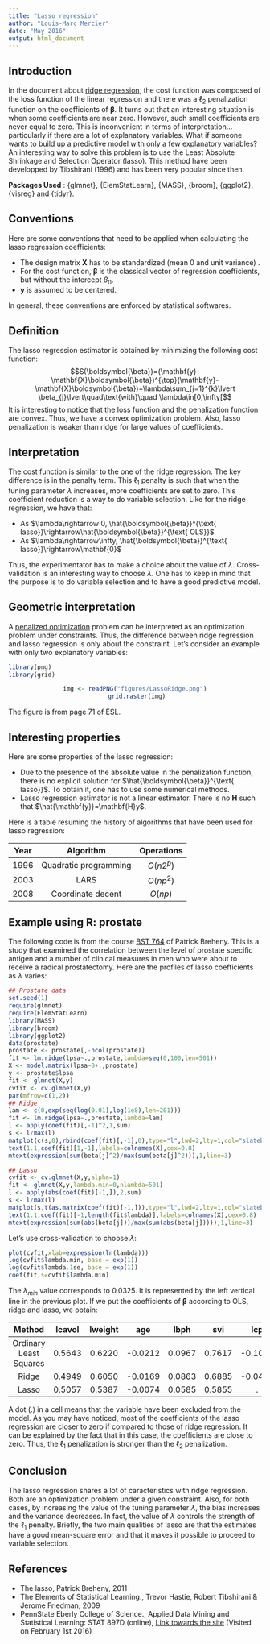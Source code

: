 ---
title: "Lasso regression"
author: "Louis-Marc Mercier"
date: "May 2016"
output: html_document
---

## Introduction
 In the document about [ridge regression](https://fr.wikipedia.org/wiki/R%C3%A9gularisation_Tychonoff), the cost function was composed of the loss function of the linear regression and there was a $\ell_{2}$ penalization function on the coefficients of $\boldsymbol{\beta}$. It turns out that an interesting situation is when some coefficients are near zero. However, such small coefficients are never equal to zero. This is inconvenient in terms of interpretation...particularly if there are a lot of explanatory variables. What if someone wants to build up a predictive model with only a few explanatory variables? An interesting way to solve this problem is to use the Least Absolute Shrinkage and Selection Operator (lasso). This method have been developped by Tibshirani (1996) and has been very popular since then.
 
**Packages Used** : {glmnet}, {ElemStatLearn}, {MASS}, {broom}, {ggplot2}, {visreg} and {tidyr}.

## Conventions
Here are some conventions that need to be applied when calculating the lasso regression coefficients:

* The design matrix $\mathbf{X}$ has to be standardized (mean 0 and unit variance) .
* For the cost function, $\boldsymbol{\beta}$ is the classical vector of regression coefficients, but without the intercept $\beta_{0}$.
* $\mathbf{y}$ is assumed to be centered.

In general, these conventions are enforced by statistical softwares. 

## Definition 
The lasso regression estimator is obtained by minimizing the following cost function: 
$$S(\boldsymbol{\beta})=(\mathbf{y}-\mathbf{X}\boldsymbol{\beta})^{\top}(\mathbf{y}-\mathbf{X}\boldsymbol{\beta})+\lambda\sum_{j=1}^{k}\lvert \beta_{j}\lvert\quad\text{with}\quad \lambda\in[0,\infty[$$
It is interesting to notice that the loss function and the penalization function are convex. Thus, we have a convex optimization problem. Also, lasso penalization is weaker than ridge for large values of coefficients.

## Interpretation
The cost function is similar to the one of the ridge regression. The key difference is in the penalty term. This $\ell_{1}$ penalty is such that when the tuning parameter $\lambda$ increases, more coefficients are set to zero. This coefficient reduction is a way to do variable selection. Like for the ridge regression, we have that:

* As $\lambda\rightarrow 0,  \hat{\boldsymbol{\beta}}^{\text{ lasso}}\rightarrow\hat{\boldsymbol{\beta}}^{\text{ OLS}}$
* As $\lambda\rightarrow\infty,  \hat{\boldsymbol{\beta}}^{\text{ lasso}}\rightarrow\mathbf{0}$

Thus, the experimentator has to make a choice about the value of $\lambda$. Cross-validation is an interesting way to choose $\lambda$. One has to keep in mind that the purpose is to do variable selection and to have a good predictive model.

## Geometric interpretation

A [penalized optimization](http://www.stat.cmu.edu/~cshalizi/statcomp/14/lectures/18/lecture-18.pdf) problem can be interpreted as an optimization problem under constraints. Thus, the difference between ridge regression and lasso regression is only about the constraint. Let's consider an example with only two explanatory variables:

```{r results='hide', message=FALSE, warning=FALSE, echo=FALSE}
library(png)
library(grid)
```
<center>
```{r fig.width=4.5, fig.height=4.5, message=FALSE, cache=FALSE, echo=FALSE}
img <- readPNG("figures/LassoRidge.png")
 grid.raster(img)
```
</center>
The figure is from page 71 of ESL. 

## Interesting properties
Here are some properties of the lasso regression:

* Due to the presence of the absolute value in the penalization function, there is no explicit solution for $\hat{\boldsymbol{\beta}}^{\text{ lasso}}$. To obtain it, one has to use some numerical methods.
* Lasso regression estimator is not a linear estimator. There is no $\mathbf{H}$ such that $\hat{\mathbf{y}}=\mathbf{H}y$.

Here is a table resuming the history of algorithms that have been used for lasso regression:

|     Year   |  Algorithm | Operations
|:-------------:|:------:|:------:|
|    1996        | Quadratic programming | $O(n2^{p})$
|    2003       |   LARS | $O(np^{2})$
|    2008        |  Coordinate decent | $O(np)$


## Example using R: prostate

The following code is from the course [BST 764](http://web.as.uky.edu/statistics/users/pbreheny/764-F11/notes.html) of Patrick Breheny. This is a study that examined the correlation between the level of prostate specific antigen and a number of clinical measures in men who were about to receive a radical prostatectomy. Here are the profiles of lasso coefficients as $\lambda$ varies:

```{r, fig.width=9, message=FALSE, warning=FALSE}
## Prostate data
set.seed(1)
require(glmnet)
require(ElemStatLearn)
library(MASS)
library(broom)
library(ggplot2)
data(prostate)
prostate <- prostate[,-ncol(prostate)]
fit <- lm.ridge(lpsa~.,prostate,lambda=seq(0,100,len=501))
X <- model.matrix(lpsa~0+.,prostate)
y <- prostate$lpsa
fit <- glmnet(X,y)
cvfit <- cv.glmnet(X,y)
par(mfrow=c(1,2))
## Ridge
lam <- c(0,exp(seq(log(0.01),log(1e8),len=201)))
fit <- lm.ridge(lpsa~.,prostate,lambda=lam)
l <- apply(coef(fit)[,-1]^2,1,sum)
s <- l/max(l)
matplot(c(s,0),rbind(coef(fit)[,-1],0),type="l",lwd=2,lty=1,col="slateblue",xlab="",ylab="Coefficients",xlim=c(0,1.15),ylim=c(-0.1,0.8),main="Ridge")
text(1.1,coef(fit)[1,-1],labels=colnames(X),cex=0.8)
mtext(expression(sum(beta[j]^2)/max(sum(beta[j]^2))),1,line=3)

## Lasso
cvfit <- cv.glmnet(X,y,alpha=1)
fit <- glmnet(X,y,lambda.min=0,nlambda=501)
l <- apply(abs(coef(fit)[-1,]),2,sum)
s <- l/max(l)
matplot(s,t(as.matrix(coef(fit)[-1,])),type="l",lwd=2,lty=1,col="slateblue",xlab="",ylab="Coefficients",xlim=c(0,1.15),ylim=c(-0.1,0.8),main="Lasso")
text(1.1,coef(fit)[-1,length(fit$lambda)],labels=colnames(X),cex=0.8)
mtext(expression(sum(abs(beta[j]))/max(sum(abs(beta[j])))),1,line=3)
```

Let's use cross-validation to choose $\lambda$:
```{r, fig.width=5, message=FALSE, warning=FALSE}
plot(cvfit,xlab=expression(ln(lambda)))
log(cvfit$lambda.min, base = exp(1))
log(cvfit$lambda.1se, base = exp(1))
coef(fit,s=cvfit$lambda.min)
```

The $\lambda_{min}$ value corresponds to $0.0325$. It is represented by the left vertical line in the previous plot. If we put the coefficients of $\mathbf{\beta}$ according to OLS, ridge and lasso, we obtain:

|     Method   |  lcavol | lweight |age | lbph | svi |  lcp  | gleason | pgg45 
|:----------:|:------:|:------:|:------:|:------:|:------:|:------:|:------:|:------:|
| Ordinary Least Squares | 0.5643| 0.6220| -0.0212| 0.0967| 0.7617| -0.1061| 0.0492 |0.0045 |
| Ridge| 0.4949| 0.6050| -0.0169| 0.0863| 0.6885| -0.0420| 0.0634| 0.0034 |
| Lasso| 0.5057| 0.5387| -0.0074| 0.0585| 0.5855| .| .| 0.0022 |

A dot (.) in a cell means that the variable have been excluded from the model. As you may have noticed, most of the coefficients of the lasso regression are closer to zero if compared to those of ridge regression. It can be explained by the fact that in this case, the coefficients are close to zero. Thus, the $\ell_1$ penalization is stronger than the $\ell_2$ penalization.  

## Conclusion
The lasso regression shares a lot of caracteristics with ridge regression. Both are an optimization problem under a given constraint. Also, for both cases, by increasing the value of the tuning parameter $\lambda$, the bias increases and the variance decreases. In fact, the value of $\lambda$ controls the strength of the $\ell_{1}$ penalty. Briefly, the two main qualities of lasso are that the estimates have a good mean-square error and that it makes it possible to proceed to variable selection.

## References
* The lasso,
  Patrick Breheny,
  2011
* The Elements of Statistical Learning.,
  Trevor Hastie, Robert Tibshirani & Jerome Friedman,
  2009
* PennState Eberly College of Science.,
  Applied Data Mining and Statistical Learning: STAT 897D (online),
  [Link towards the site](https://onlinecourses.science.psu.edu/stat857/node/155) (Visited on February 1st 2016)
